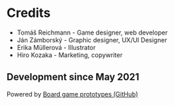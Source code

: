 ---
---

# Credits

-   Tomáš Reichmann - Game designer, web developer
-   Ján Zámborský - Graphic designer, UX/UI Designer
-   Erika Müllerová - Illustrator
-   Hiro Kozaka - Marketing, copywriter

## Development since May 2021

Powered by [Board game prototypes (GitHub)](https://github.com/tomasreichmann/board-game-prototypes)
